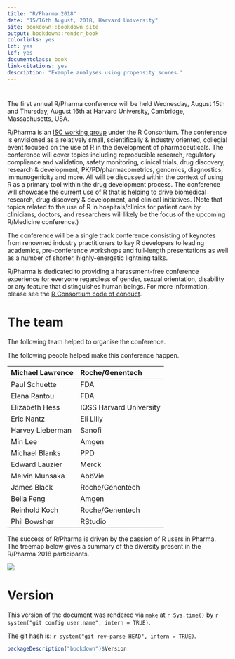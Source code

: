```yaml
--- 
title: "R/Pharma 2018"
date: "15/16th August, 2018, Harvard University"
site: bookdown::bookdown_site
output: bookdown::render_book
colorlinks: yes
lot: yes
lof: yes
documentclass: book
link-citations: yes
description: "Example analyses using propensity scores."
---
```


#  {-}

The first annual R/Pharma conference will be held Wednesday, August 15th and Thursday, August 16th at Harvard University, Cambridge, Massachusetts, USA.

R/Pharma is an [ISC working group](https://www.r-consortium.org/projects/isc-working-groups) under the R Consortium. The conference is envisioned as a relatively small, scientifically & industry oriented, collegial event focused on the use of R in the development of pharmaceuticals. The conference will cover topics including reproducible research, regulatory compliance and validation, safety monitoring, clinical trials, drug discovery, research & development, PK/PD/pharmacometrics, genomics, diagnostics, immunogenicity and more. All will be discussed within the context of using R as a primary tool within the drug development process. The conference will showcase the current use of R that is helping to drive biomedical research, drug discovery & development, and clinical initiatives. (Note that topics related to the use of R in hospitals/clinics for patient care by clinicians, doctors, and researchers will likely be the focus of the upcoming R/Medicine conference.)

The conference will be a single track conference consisting of keynotes from renowned industry practitioners to key R developers to leading academics, pre-conference workshops and full-length presentations as well as a number of shorter, highly-energetic lightning talks.


R/Pharma is dedicated to providing a harassment-free conference experience for everyone regardless of gender, sexual orientation, disability or any feature that distinguishes human beings. For more information, please see the [R Consortium code of conduct](https://wiki.r-consortium.org/view/R_Consortium_and_the_R_Community_Code_of_Conduct).

# The team {-}

The following team helped to organise the conference.

The following people helped make this conference happen.

| Michael Lawrence | Roche/Genentech |
| :--- | :--- |
| Paul Schuette | FDA |
| Elena Rantou | FDA |
| Elizabeth Hess | IQSS Harvard University |
| Eric Nantz | Eli Lilly |
| Harvey Lieberman | Sanofi |
| Min Lee | Amgen |
| Michael Blanks | PPD |
| Edward Lauzier | Merck |
| Melvin Munsaka | AbbVie |
| James Black | Roche/Genentech |
| Bella Feng | Amgen |
| Reinhold Koch | Roche/Genentech |
| Phil Bowsher | RStudio |

The success of R/Pharma is driven by the passion of R users in Pharma. The treemap below gives a summary of the diversity present in the R/Pharma 2018 participants.

![](images/attending.jpg)

# Version {-}

This version of the document was rendered via `make` at `r Sys.time()` by `r system("git config user.name", intern = TRUE)`.

The git hash is: `r system("git rev-parse HEAD", intern = TRUE)`.

```r
packageDescription("bookdown")$Version
```


